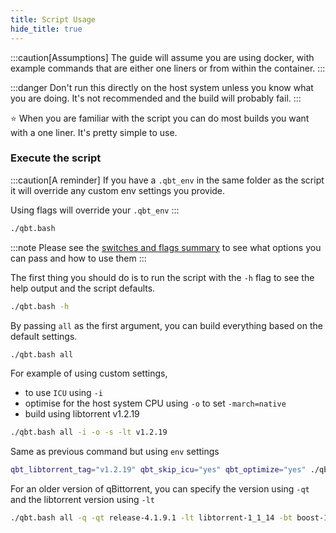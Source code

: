 ```yaml
---
title: Script Usage
hide_title: true
---
```



:::caution[Assumptions]
The guide will assume you are using docker, with example commands that are either one liners or from within the container.
:::

:::danger
Don't run this directly on the host system unless you know what you are doing. It's not recommended and the build will probably fail.
:::

<ScriptInfo class="Stage1" id="Stage1" summary="First run - what to expect" stage="Stage1" />
<ScriptInfo class="Stage2" id="Stage2" summary="Test features - what to expect" stage="Stage2" />
<ScriptInfo class="Stage3" id="Stage3" summary="Bootstrapped - what to expect" stage="Stage3" />


⭐ When you are familiar with the script you can do most builds you want with a one liner. It's pretty simple to use.

### Execute the script

:::caution[A reminder]
If you have a `.qbt_env` in the same folder as the script it will override any custom env settings you provide.

Using flags will override your `.qbt_env`
:::

```bash
./qbt.bash
```

:::note
Please see the [switches and flags summary](build-help/#switches-and-flags-summarised) to see what options you can pass and how to use them
:::

The first thing you should do is to run the script with the `-h` flag to see the help output and the script defaults.

```bash
./qbt.bash -h
```

By passing `all` as the first argument, you can build everything based on the default settings.

```bash
./qbt.bash all
```

For example of using custom settings,

- to use `ICU` using `-i`
- optimise for the host system CPU using `-o` to set `-march=native`
- build using libtorrent v1.2.19

```bash
./qbt.bash all -i -o -s -lt v1.2.19
```

Same as previous command but using `env` settings

```bash
qbt_libtorrent_tag="v1.2.19" qbt_skip_icu="yes" qbt_optimize="yes" ./qbt.bash all
```

For an older version of qBittorrent, you can specify the version using `-qt` and the libtorrent version using `-lt`

```bash
./qbt.bash all -q -qt release-4.1.9.1 -lt libtorrent-1_1_14 -bt boost-1.76.0
```
